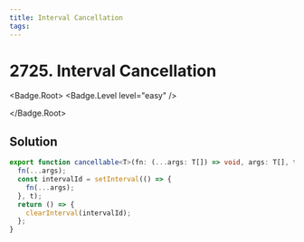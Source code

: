 ```yaml
---
title: Interval Cancellation
tags:
---
```


# 2725. Interval Cancellation

<Badge.Root>
<Badge.Level level="easy" />

</Badge.Root>

## Solution

```typescript filename="solution.ts" copy
export function cancellable<T>(fn: (...args: T[]) => void, args: T[], t: number): () => void {
  fn(...args);
  const intervalId = setInterval(() => {
    fn(...args);
  }, t);
  return () => {
    clearInterval(intervalId);
  };
}
```

<ProblemLink
  codingSite="leetcode"
  href="https://leetcode.com/problems/interval-cancellation"
  title="Interval Cancellation"
/>
